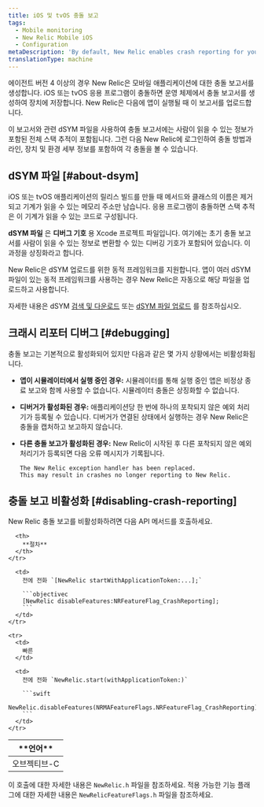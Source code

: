 ```yaml
---
title: iOS 및 tvOS 충돌 보고
tags:
  - Mobile monitoring
  - New Relic Mobile iOS
  - Configuration
metaDescription: 'By default, New Relic enables crash reporting for your mobile iOS apps to help track and diagnose crashes.'
translationType: machine
---
```


에이전트 버전 4 이상의 경우 New Relic은 모바일 애플리케이션에 대한 충돌 보고서를 생성합니다. iOS 또는 tvOS 응용 프로그램이 충돌하면 운영 체제에서 충돌 보고서를 생성하여 장치에 저장합니다. New Relic은 다음에 앱이 실행될 때 이 보고서를 업로드합니다.

이 보고서와 관련 dSYM 파일을 사용하여 충돌 보고서에는 사람이 읽을 수 있는 정보가 포함된 전체 스택 추적이 포함됩니다. 그런 다음 New Relic에 로그인하여 충돌 방법과 라인, 장치 및 환경 세부 정보를 포함하여 각 충돌을 볼 수 있습니다.

## dSYM 파일 [#about-dsym]

iOS 또는 tvOS 애플리케이션의 릴리스 빌드를 만들 때 메서드와 클래스의 이름은 제거되고 기계가 읽을 수 있는 메모리 주소만 남습니다. 응용 프로그램이 충돌하면 스택 추적은 이 기계가 읽을 수 있는 코드로 구성됩니다.

**dSYM 파일** 은 **디버그 기호** 용 Xcode 프로젝트 파일입니다. 여기에는 초기 충돌 보고서를 사람이 읽을 수 있는 정보로 변환할 수 있는 디버깅 기호가 포함되어 있습니다. 이 과정을 상징화라고 합니다.

New Relic은 dSYM 업로드를 위한 동적 프레임워크를 지원합니다. 앱이 여러 dSYM 파일이 있는 동적 프레임워크를 사용하는 경우 New Relic은 자동으로 해당 파일을 업로드하고 사용합니다.

자세한 내용은 dSYM [검색 및 다운로드](/docs/mobile-monitoring/new-relic-mobile-ios/install-configure/retrieve-upload-dsyms) 또는 [dSYM 파일 업로드](/docs/mobile-monitoring/new-relic-mobile-ios/install-configure/upload-dsyms-bitcode-apps) 를 참조하십시오.

## 크래시 리포터 디버그 [#debugging]

충돌 보고는 기본적으로 활성화되어 있지만 다음과 같은 몇 가지 상황에서는 비활성화됩니다.

* **앱이 시뮬레이터에서 실행 중인 경우:** 시뮬레이터를 통해 실행 중인 앱은 비정상 종료 보고와 함께 사용할 수 없습니다. 시뮬레이터 충돌은 상징화할 수 없습니다.

* **디버거가 활성화된 경우:** 애플리케이션당 한 번에 하나의 포착되지 않은 예외 처리기가 등록될 수 있습니다. 디버거가 연결된 상태에서 실행하는 경우 New Relic은 충돌을 캡처하고 보고하지 않습니다.

* **다른 충돌 보고가 활성화된 경우:** New Relic이 시작된 후 다른 포착되지 않은 예외 처리기가 등록되면 다음 오류 메시지가 기록됩니다.

  ```
  The New Relic exception handler has been replaced. 
  This may result in crashes no longer reporting to New Relic.
  ```

## 충돌 보고 비활성화 [#disabling-crash-reporting]

New Relic 충돌 보고를 비활성화하려면 다음 API 메서드를 호출하세요.

<table>
  <thead>
    <tr>
      <th style={{ width: "200px" }}>
        **언어**
      </th>

      <th>
        **절차**
      </th>
    </tr>
  </thead>

  <tbody>
    <tr>
      <td>
        오브젝티브-C
      </td>

      <td>
        전에 전화 `[NewRelic startWithApplicationToken:...];`

        ```objectivec
        [NewRelic disableFeatures:NRFeatureFlag_CrashReporting];
        ```
      </td>
    </tr>

    <tr>
      <td>
        빠른
      </td>

      <td>
        전에 전화 `NewRelic.start(withApplicationToken:)`

        ```swift
        NewRelic.disableFeatures(NRMAFeatureFlags.NRFeatureFlag_CrashReporting)
        ```
      </td>
    </tr>
  </tbody>
</table>

이 호출에 대한 자세한 내용은 `NewRelic.h` 파일을 참조하세요. 적용 가능한 기능 플래그에 대한 자세한 내용은 `NewRelicFeatureFlags.h` 파일을 참조하세요.